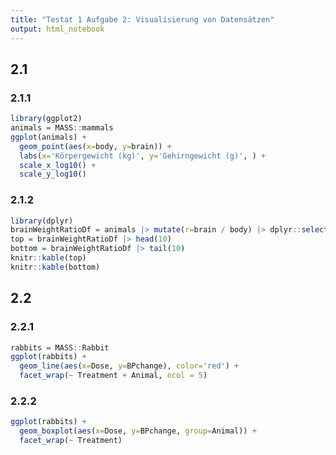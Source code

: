 ```yaml
---
title: "Testat 1 Aufgabe 2: Visualisierung von Datensätzen"
output: html_notebook
---
```


## 2.1
### 2.1.1
```r
library(ggplot2)
animals = MASS::mammals
ggplot(animals) +
  geom_point(aes(x=body, y=brain)) +
  labs(x='Körpergewicht (kg)', y='Gehirngewicht (g)', ) +
  scale_x_log10() +
  scale_y_log10()
```
### 2.1.2
```r
library(dplyr)
brainWeightRatioDf = animals |> mutate(r=brain / body) |> dplyr::select(r) |> arrange(-r)
top = brainWeightRatioDf |> head(10)
bottom = brainWeightRatioDf |> tail(10)
knitr::kable(top)
knitr::kable(bottom)
```
## 2.2
### 2.2.1
```r
rabbits = MASS::Rabbit
ggplot(rabbits) +
  geom_line(aes(x=Dose, y=BPchange), color='red') +
  facet_wrap(~ Treatment + Animal, ncol = 5)
```
### 2.2.2
```r
ggplot(rabbits) +
  geom_boxplot(aes(x=Dose, y=BPchange, group=Animal)) +
  facet_wrap(~ Treatment)
```